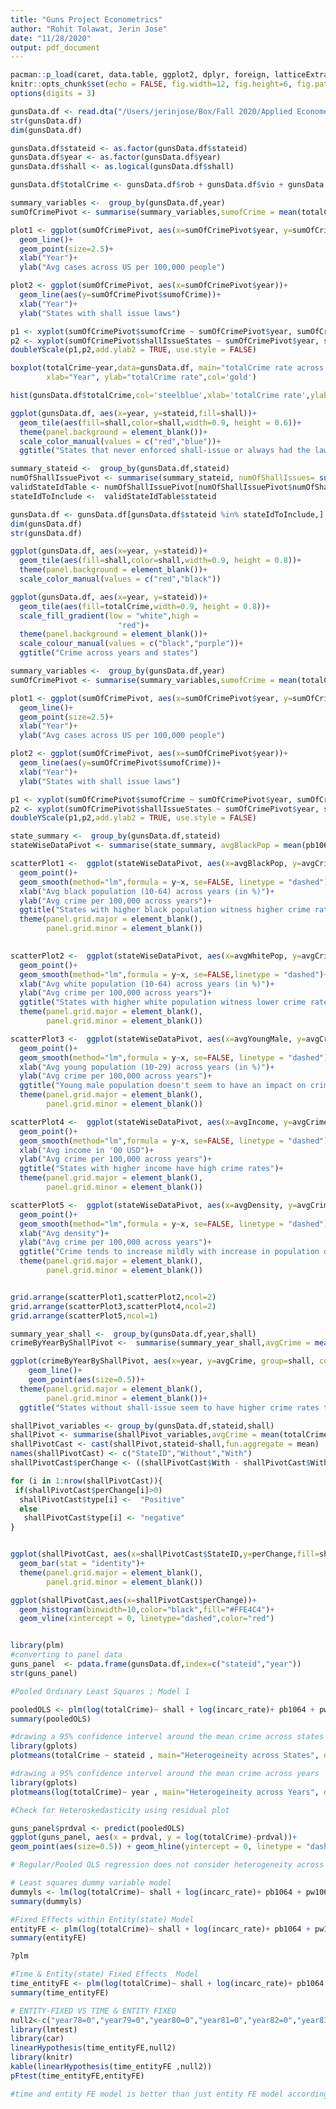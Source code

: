 ```yaml
---
title: "Guns Project Econometrics"
author: "Rohit Tolawat, Jerin Jose"
date: "11/28/2020"
output: pdf_document
---
```


```r
pacman::p_load(caret, data.table, ggplot2, dplyr, foreign, latticeExtra,gridExtra,reshape)
knitr::opts_chunk$set(echo = FALSE, fig.width=12, fig.height=6, fig.path = 'Figs/')
options(digits = 3)
```

```r
gunsData.df <- read.dta("/Users/jerinjose/Box/Fall 2020/Applied Econometrics and Time Series/ProjectEcon/guns.dta")
str(gunsData.df)
dim(gunsData.df)
```

```r
gunsData.df$stateid <- as.factor(gunsData.df$stateid)
gunsData.df$year <- as.factor(gunsData.df$year)
gunsData.df$shall <- as.logical(gunsData.df$shall)
```


```r
gunsData.df$totalCrime <- gunsData.df$rob + gunsData.df$vio + gunsData.df$mur

summary_variables <-  group_by(gunsData.df,year) 
sumOfCrimePivot <- summarise(summary_variables,sumofCrime = mean(totalCrime), shallIssueStates = sum(shall))

plot1 <- ggplot(sumOfCrimePivot, aes(x=sumOfCrimePivot$year, y=sumOfCrimePivot$sumofCrime))+
  geom_line()+
  geom_point(size=2.5)+
  xlab("Year")+
  ylab("Avg cases across US per 100,000 people")

plot2 <- ggplot(sumOfCrimePivot, aes(x=sumOfCrimePivot$year))+
  geom_line(aes(y=sumOfCrimePivot$sumofCrime))+
  xlab("Year")+
  ylab("States with shall issue laws")

p1 <- xyplot(sumOfCrimePivot$sumofCrime ~ sumOfCrimePivot$year, sumOfCrimePivot, type = "l" , lwd=2, col= "black", size = 2, ylab = "Avg crime per 100,000 people", xlab = "Year")
p2 <- xyplot(sumOfCrimePivot$shallIssueStates ~ sumOfCrimePivot$year, sumOfCrimePivot, type = "l" , lwd=2, col="blue", ylab = "# of states with shall-issue law") 
doubleYScale(p1,p2,add.ylab2 = TRUE, use.style = FALSE)

```
```r
boxplot(totalCrime~year,data=gunsData.df, main="totalCrime rate across years",
        xlab="Year", ylab="totalCrime rate",col='gold')

hist(gunsData.df$totalCrime,col='steelblue',xlab='totalCrime rate',ylab='frequency',main=' Histogram of totalCrime rate') 
```

```r
ggplot(gunsData.df, aes(x=year, y=stateid,fill=shall))+
  geom_tile(aes(fill=shall,color=shall,width=0.9, height = 0.6))+
  theme(panel.background = element_blank())+
  scale_color_manual(values = c("red","blue"))+
  ggtitle("States that never enforced shall-issue or always had the law will be eliminated from analysis")

```
```r
summary_stateid <-  group_by(gunsData.df,stateid)
numOfShallIssuePivot <- summarise(summary_stateid, numOfShallIssues= sum(shall))
validStateIdTable <- numOfShallIssuePivot[numOfShallIssuePivot$numOfShallIssues > 0 & numOfShallIssuePivot$numOfShallIssues < 23,1]
stateIdToInclude <-  validStateIdTable$stateid

gunsData.df <- gunsData.df[gunsData.df$stateid %in% stateIdToInclude,]
dim(gunsData.df)
str(gunsData.df)
```


```r
ggplot(gunsData.df, aes(x=year, y=stateid))+
  geom_tile(aes(fill=shall,color=shall,width=0.9, height = 0.8))+
  theme(panel.background = element_blank())+
  scale_color_manual(values = c("red","black"))
```


```r
ggplot(gunsData.df, aes(x=year, y=stateid))+
  geom_tile(aes(fill=totalCrime,width=0.9, height = 0.8))+
  scale_fill_gradient(low = "white",high = 
                        "red")+
  theme(panel.background = element_blank())+
  scale_colour_manual(values = c("black","purple"))+
  ggtitle("Crime across years and states")
```



```r
summary_variables <-  group_by(gunsData.df,year)
sumOfCrimePivot <- summarise(summary_variables,sumofCrime = mean(totalCrime), shallIssueStates = sum(shall))

plot1 <- ggplot(sumOfCrimePivot, aes(x=sumOfCrimePivot$year, y=sumOfCrimePivot$sumofCrime))+
  geom_line()+
  geom_point(size=2.5)+
  xlab("Year")+
  ylab("Avg cases across US per 100,000 people")

plot2 <- ggplot(sumOfCrimePivot, aes(x=sumOfCrimePivot$year))+
  geom_line(aes(y=sumOfCrimePivot$sumofCrime))+
  xlab("Year")+
  ylab("States with shall issue laws")

p1 <- xyplot(sumOfCrimePivot$sumofCrime ~ sumOfCrimePivot$year, sumOfCrimePivot, type = "l" , lwd=2, col= "black", size = 2, ylab = "Avg crime per 100,000 people", xlab = "Year")
p2 <- xyplot(sumOfCrimePivot$shallIssueStates ~ sumOfCrimePivot$year, sumOfCrimePivot, type = "l" , lwd=2, col="blue", ylab = "# of states with shall-issue law") 
doubleYScale(p1,p2,add.ylab2 = TRUE, use.style = FALSE) 
```
```r

state_summary <-  group_by(gunsData.df,stateid)
stateWiseDataPivot <- summarise(state_summary, avgBlackPop = mean(pb1064), avgWhitePop = mean(pw1064), avgYoungMale = mean(pm1029), avgCrime = mean(totalCrime), avgIncome = mean(avginc), avgDensity = mean(density))

```


```r
scatterPlot1 <-  ggplot(stateWiseDataPivot, aes(x=avgBlackPop, y=avgCrime))+
  geom_point()+
  geom_smooth(method="lm",formula = y~x, se=FALSE, linetype = "dashed")+
  xlab("Avg black population (10-64) across years (in %)")+
  ylab("Avg crime per 100,000 across years")+
  ggtitle("States with higher black population witness higher crime rate")+
  theme(panel.grid.major = element_blank(),
        panel.grid.minor = element_blank())
  

scatterPlot2 <-  ggplot(stateWiseDataPivot, aes(x=avgWhitePop, y=avgCrime))+
  geom_point()+
  geom_smooth(method="lm",formula = y~x, se=FALSE,linetype = "dashed")+
  xlab("Avg white population (10-64) across years (in %)")+
  ylab("Avg crime per 100,000 across years")+
  ggtitle("States with higher white population witness lower crime rate ")+
  theme(panel.grid.major = element_blank(),
        panel.grid.minor = element_blank())

scatterPlot3 <-  ggplot(stateWiseDataPivot, aes(x=avgYoungMale, y=avgCrime))+
  geom_point()+
  geom_smooth(method="lm",formula = y~x, se=FALSE, linetype = "dashed")+
  xlab("Avg young population (10-29) across years (in %)")+
  ylab("Avg crime per 100,000 across years")+
  ggtitle("Young male population doesn't seem to have an impact on crime")+
  theme(panel.grid.major = element_blank(),
        panel.grid.minor = element_blank())

scatterPlot4 <-  ggplot(stateWiseDataPivot, aes(x=avgIncome, y=avgCrime))+
  geom_point()+
  geom_smooth(method="lm",formula = y~x, se=FALSE, linetype = "dashed")+
  xlab("Avg income in '00 USD")+
  ylab("Avg crime per 100,000 across years")+
  ggtitle("States with higher income have high crime rates")+
  theme(panel.grid.major = element_blank(),
        panel.grid.minor = element_blank())

scatterPlot5 <-  ggplot(stateWiseDataPivot, aes(x=avgDensity, y=avgCrime))+
  geom_point()+
  geom_smooth(method="lm",formula = y~x, se=FALSE, linetype = "dashed")+
  xlab("Avg density")+
  ylab("Avg crime per 100,000 across years")+
  ggtitle("Crime tends to increase mildly with increase in population density")+
  theme(panel.grid.major = element_blank(),
        panel.grid.minor = element_blank())


grid.arrange(scatterPlot1,scatterPlot2,ncol=2)
grid.arrange(scatterPlot3,scatterPlot4,ncol=2)
grid.arrange(scatterPlot5,ncol=1)

```

```r
summary_year_shall <-  group_by(gunsData.df,year,shall)
crimeByYearByShallPivot <-  summarise(summary_year_shall,avgCrime = mean(totalCrime), sumShall = sum(shall))
```


```r
ggplot(crimeByYearByShallPivot, aes(x=year, y=avgCrime, group=shall, color=shall)) +
    geom_line()+
    geom_point(aes(size=0.5))+
  theme(panel.grid.major = element_blank(),
        panel.grid.minor = element_blank())+
  ggtitle("States without shall-issue seem to have higher crime rates than those that don't, is this the case?")
```
```r
shallPivot_variables <- group_by(gunsData.df,stateid,shall)
shallPivot <- summarise(shallPivot_variables,avgCrime = mean(totalCrime))
shallPivotCast <- cast(shallPivot,stateid~shall,fun.aggregate = mean)
names(shallPivotCast) <- c("StateID","Without","With")
shallPivotCast$perChange <- ((shallPivotCast$With - shallPivotCast$Without)/shallPivotCast$Without)*100

for (i in 1:nrow(shallPivotCast)){
 if(shallPivotCast$perChange[i]>0)
  shallPivotCast$type[i] <-  "Positive"
  else
   shallPivotCast$type[i] <- "negative"
}


ggplot(shallPivotCast, aes(x=shallPivotCast$StateID,y=perChange,fill=shallPivotCast$type, color=shallPivotCast$type))+
  geom_bar(stat = "identity")+
  theme(panel.grid.major = element_blank(),
        panel.grid.minor = element_blank())
```
```r
ggplot(shallPivotCast,aes(x=shallPivotCast$perChange))+
  geom_histogram(binwidth=10,color="black",fill="#FFE4C4")+
  geom_vline(xintercept = 0, linetype="dashed",color="red")
```
```r


```




```r

library(plm)
#converting to panel data
guns_panel  <- pdata.frame(gunsData.df,index=c("stateid","year")) 
str(guns_panel)


```

```r
#Pooled Ordinary Least Squares ; Model 1 

pooledOLS <- plm(log(totalCrime)~ shall + log(incarc_rate)+ pb1064 + pw1064 + pm1029 + pop + avginc + log(density), model="pooling",data=guns_panel) 
summary(pooledOLS) 

```
```r

#drawing a 95% confidence intervel around the mean crime across states
library(gplots)
plotmeans(totalCrime ~ stateid , main="Heterogeineity across States", data=guns_panel)
```
```r
#drawing a 95% confidence intervel around the mean crime across years
library(gplots)
plotmeans(log(totalCrime)~ year , main="Heterogeineity across Years", data=guns_panel)
```


```r
#Check for Heteroskedasticity using residual plot

guns_panel$prdval <- predict(pooledOLS)
ggplot(guns_panel, aes(x = prdval, y = log(totalCrime)-prdval))+ 
geom_point(aes(size=0.5)) + geom_hline(yintercept = 0, linetype = "dashed", color = "red")
```


```r
# Regular/Pooled OLS regression does not consider heterogeneity across groups or time.So we need to use Fixed effects models to estimate the effect as we can see heterogeneity across groups and time in our dataset. Individual intercepts ‘control’’ for individual heterogeneity – both observed and unobserved in Fixed Effects model 
```


```r
# Least squares dummy variable model
dummyls <- lm(log(totalCrime)~ shall + log(incarc_rate)+ pb1064 + pw1064 + pm1029 + pop + avginc + log(density)+ stateid + year, data=guns_panel)  
summary(dummyls)  

```

```r

#Fixed Effects within Entity(state) Model 
entityFE <- plm(log(totalCrime)~ shall + log(incarc_rate)+ pb1064 + pw1064 + pm1029 + pop + avginc + log(density), model="within",data=guns_panel) 
summary(entityFE) 

?plm
```
```r
#Time & Entity(state) Fixed Effects  Model
time_entityFE <- plm(log(totalCrime)~ shall + log(incarc_rate)+ pb1064 + pw1064 + pm1029 + pop + avginc + log(density)+ year, model="within",data=guns_panel)
summary(time_entityFE) 

```
```r
# ENTITY-FIXED VS TIME & ENTITY FIXED
null2<-c("year78=0","year79=0","year80=0","year81=0","year82=0","year83=0","year84=0","year85=0","year86=0","year87=0","year88=0","year89=0","year90=0","year91=0","year92=0","year93=0","year94=0","year95=0","year96=0","year97=0","year98=0","year99=0")
library(lmtest)
library(car)
linearHypothesis(time_entityFE,null2)
library(knitr)
kable(linearHypothesis(time_entityFE ,null2)) 
pFtest(time_entityFE,entityFE) 

```

```r

#time and entity FE model is better than just entity FE model according to our test.
```

